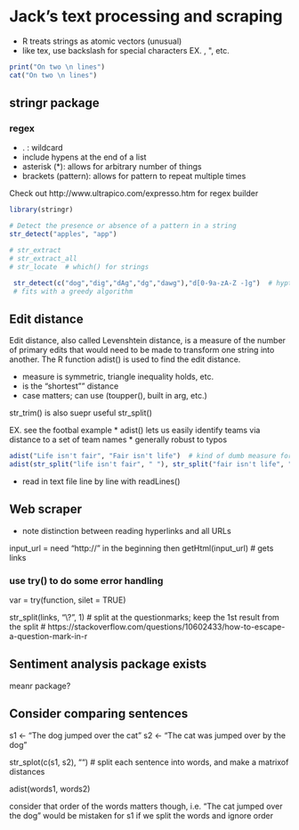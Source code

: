 # Jack's text processing and scraping

* R treats strings as atomic vectors (unusual)
* like tex, use backslash for special characters EX. \n, \", etc.

```r
print("On two \n lines")
cat("On two \n lines")
```

## stringr package

### regex
* . : wildcard
* include hypens at the end of a list
* asterisk (*): allows for arbitrary number of things
* brackets (pattern): allows for pattern to repeat multiple times

Check out http://www.ultrapico.com/expresso.htm for regex builder

```r
library(stringr)

# Detect the presence or absence of a pattern in a string
str_detect("apples", "app") 

# str_extract
# str_extract_all
# str_locate  # which() for strings

 str_detect(c("dog","dig","dAg","dg","dawg"),"d[0-9a-zA-Z -]g")  # hypthen at the end
 # fits with a greedy algorithm

```

## Edit distance
Edit distance, also called Levenshtein distance, is a measure of the number of primary edits that would need to be made to transform one string into another. The R function adist() is used to find the edit distance.

* measure is symmetric, triangle inequality holds, etc.
* is the "shortest"" distance 
* case matters; can use (toupper(), built in arg, etc.)

str_trim() is also suepr useful
str_split()

EX. see the footbal example
* adist() lets us easily identify teams via distance to a set of team names
* generally robust to typos

```r
adist("Life isn't fair", "Fair isn't life")  # kind of dumb measure for this
adist(str_split("life isn't fair", " "), str_split("fair isn't life", " "))
```

* read in text file line by line with readLines()

## Web scraper

* note distinction between reading hyperlinks and all URLs

input_url = need "http://" in the beginning
then getHtml(input_url) # gets links

### use try() to do some error handling
var = try(function, silet = TRUE)

str_split(links, "\\?", 1)  # split at the questionmarks; keep the 1st result from the split
# https://stackoverflow.com/questions/10602433/how-to-escape-a-question-mark-in-r

## Sentiment analysis package exists
meanr package?

## Consider comparing sentences
s1 <- "The dog jumped over the cat"
s2 <- "The cat was jumped over by the dog"

str_splot(c(s1, s2), "")  # split each sentence into words, and make a matrixof distances

adist(words1, words2)

consider that order of the words matters though, 
i.e. "The cat jumped over the dog" would be mistaken for s1 if we split the words and ignore order

